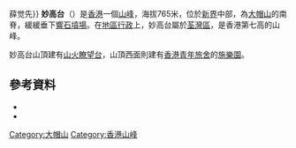 {{Infobox Mountain
| 名稱 = 妙高台
| 照片 = 
| 照片說明 = 
| 海拔 = {{Convert|765|m|ft|0|link=on}}
| 位置 = [[香港|香港]][[新界|新界]]中部
| 山脈 =
| 相對高度 =
| 座標 = {{coord|22|24|13.15|N|114|7|15.05|E}}
| 地形圖 =
| 類別 =
| 年齡 =
| 最近噴發 =
| 首次登頂 =
| 攀登路線 =
| pushpin_map = Hong Kong
| pushpin_map_caption = 妙高台的位置
| latd=22 |latm=24 |lats=13.15 |latNS=N
| longd=114 |longm=7 |longs=15.05 |longEW=E
}}
{{otheruse|subject=[[香港|香港]]的山峰|other=[[广州|广州]]的建筑|薛觉先#故居被強拆{{!}}薛觉先}}
'''妙高台'''（{{lang-en|Miu Ko Toi}}）是[[香港|香港]]一個[[山峰|山峰]]，海拔765米，位於[[新界|新界]]中部，為[[大帽山|大帽山]]的南脊，緩緩垂下[[響石墳場|響石墳場]]。在[[香港行政區劃|地區行政]]上，妙高台屬於[[荃灣區|荃灣區]]，是香港第七高的山峰。

妙高台山頂建有[[山火瞭望台|山火瞭望台]]，山頂西面則建有[[香港青年旅舍|香港青年旅舍]]的[[施樂園|施樂園]]。

==參考資料==
*{{web reference|URL=http://www.wildtrekking.net/topics/mountain/600/765miuko.htm|title=妙高台|work=香港群山圖譜|year=2011年|date=1月18日|accessdate=2011-01-18|archive-date=2011-04-26|archive-url=https://web.archive.org/web/20110426120313/http://www.wildtrekking.net/topics/mountain/600/765miuko.htm|dead-url=no}}
*{{web reference|URL=http://www.night-eagle.com/stream/woyeung/woyeung.html|title=禾秧坑|work=夜鷹|year=2011年|date=1月18日|accessdate=2011-01-18|archive-date=2009-03-31|archive-url=https://web.archive.org/web/20090331140805/http://www.night-eagle.com/stream/woyeung/woyeung.html|dead-url=no}}

{{HK-geo-stub}}

{{香港山峰}}

[[Category:大帽山|Category:大帽山]]
[[Category:香港山峰|Category:香港山峰]]